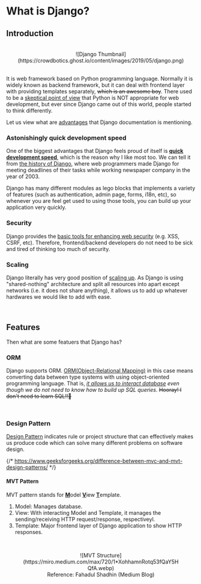 # What is Django?

## Introduction

<br />

<center>
  ![Django
  Thumbnail](https://crowdbotics.ghost.io/content/images/2019/05/django.png)
</center>

<br />

It is web framework based on Python programming language.
Normally it is widely known as backend framework, but it can deal with frontend layer with providing templates separately, ~~which is an awesome boy~~.
There used to be a [skeptical point of view](https://www.projectpro.io/article/python-for-data-science-vs-python-for-web-development/177) that Python is NOT appropriate for web development,
but ever since Django came out of this world, people started to think differently.

Let us view what are [advantages](https://www.djangoproject.com/start/overview/) that Django documentation is mentioning.

### Astonishingly quick development speed

One of the biggest advantages that Django feels proud of itself is <ins>**quick development speed**</ins>, which is the reason why I like most too.
We can tell it from [the history of Django](https://en.wikipedia.org/wiki/Django_web_framework#History), where web programmers made Django for meeting deadlines of their tasks while working newspaper company in the year of 2003.

Django has many different modules as lego blocks that implements a variety of features (such as authentication, admin page, forms, i18n, etc),
so whenever you are feel get used to using those tools, you can build up your application very quickly.

### Security

Django provides the [basic tools for enhancing web security](https://docs.djangoproject.com/en/4.1/topics/security/) (e.g. XSS, CSRF, etc).
Therefore, frontend/backend developers do not need to be sick and tired of thinking too much of security.

### Scaling

Django literally has very good position of [scaling up](https://docs.djangoproject.com/en/4.1/faq/general/#does-django-scale).
As Django is using "shared-nothing" architecture and split all resources into apart except networks (i.e. it does not share anything), it allows us to add up whatever hardwares we would like to add with ease.

<br />

## Features

Then what are some featuers that Django has?

### ORM

Django supports ORM. [ORM(Object-Relational Mapping)](https://en.wikipedia.org/wiki/Object%E2%80%93relational_mapping) in this case means converting data between type systems with using object-oriented programming language.
That is, _[it allows us to interact database](https://opensource.com/article/17/11/django-orm) even though we do not need to know how to build up SQL queries_.
~~Hooray! I don't need to learn SQL!!🤭~~

<br />

### Design Pattern

[Design Pattern](https://en.wikipedia.org/wiki/Software_design_pattern) indicates rule or project structure that can effectively makes us produce code which can solve many different problems on software design.

{/* https://www.geeksforgeeks.org/difference-between-mvc-and-mvt-design-patterns/ */}

#### MVT Pattern

MVT pattern stands for <ins>**M**</ins>odel <ins>**V**</ins>iew <ins>**T**</ins>emplate.

1. Model: Manages database.
2. View: With interacting Model and Template, it manages the sending/receiving HTTP request/response, respectiveyl.
3. Template: Major frontend layer of Django application to show HTTP responses.

<br />

<center>
  <figure>
    ![MVT
    Structure](https://miro.medium.com/max/720/1*XohhamnRotq53fQaY5HQfA.webp)
    <figcaption>Reference: Fahadul Shadhin (Medium Blog)</figcaption>
  </figure>
</center>
